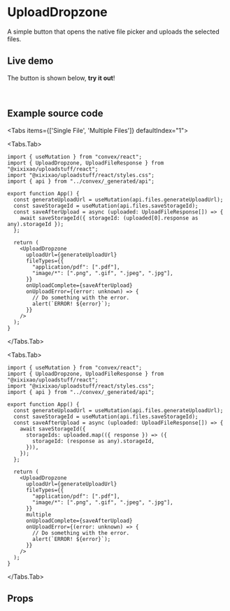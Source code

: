 
# UploadDropzone

A simple button that opens the native file picker and uploads the selected
files.

## Live demo

The button is shown below, **try it out**!

<br />

<UploadDropzone
  uploadUrl="https://wry-bird-327.convex.site/dontStoreImage"
  subtitle="Any file will do"
/>

## Example source code

<Tabs items={['Single File', 'Multiple Files']} defaultIndex="1">

<Tabs.Tab>

```tsx filename="src/App.tsx"
import { useMutation } from "convex/react";
import { UploadDropzone, UploadFileResponse } from "@xixixao/uploadstuff/react";
import "@xixixao/uploadstuff/react/styles.css";
import { api } from "../convex/_generated/api";

export function App() {
  const generateUploadUrl = useMutation(api.files.generateUploadUrl);
  const saveStorageId = useMutation(api.files.saveStorageId);
  const saveAfterUpload = async (uploaded: UploadFileResponse[]) => {
    await saveStorageId({ storageId: (uploaded[0].response as any).storageId });
  };

  return (
    <UploadDropzone
      uploadUrl={generateUploadUrl}
      fileTypes={{
        "application/pdf": [".pdf"],
        "image/*": [".png", ".gif", ".jpeg", ".jpg"],
      }}
      onUploadComplete={saveAfterUpload}
      onUploadError={(error: unknown) => {
        // Do something with the error.
        alert(`ERROR! ${error}`);
      }}
    />
  );
}
```

</Tabs.Tab>

<Tabs.Tab>

```tsx filename="src/App.tsx"
import { useMutation } from "convex/react";
import { UploadDropzone, UploadFileResponse } from "@xixixao/uploadstuff/react";
import "@xixixao/uploadstuff/react/styles.css";
import { api } from "../convex/_generated/api";

export function App() {
  const generateUploadUrl = useMutation(api.files.generateUploadUrl);
  const saveStorageId = useMutation(api.files.saveStorageId);
  const saveAfterUpload = async (uploaded: UploadFileResponse[]) => {
    await saveStorageId({
      storageIds: uploaded.map(({ response }) => ({
        storageId: (response as any).storageId,
      })),
    });
  };

  return (
    <UploadDropzone
      uploadUrl={generateUploadUrl}
      fileTypes={{
        "application/pdf": [".pdf"],
        "image/*": [".png", ".gif", ".jpeg", ".jpg"],
      }}
      multiple
      onUploadComplete={saveAfterUpload}
      onUploadError={(error: unknown) => {
        // Do something with the error.
        alert(`ERROR! ${error}`);
      }}
    />
  );
}
```

</Tabs.Tab>

</Tabs>

## Props

<Props />
